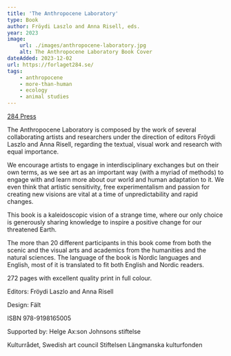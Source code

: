 ```yaml
---
title: 'The Anthropocene Laboratory'
type: Book
author: Fröydi Laszlo and Anna Risell, eds.
year: 2023
image:
    url: ./images/anthropocene-laboratory.jpg
    alt: The Anthropocene Laboratory Book Cover
dateAdded: 2023-12-02
url: https://forlaget284.se/
tags:
    - anthropocene
    - more-than-human
    - ecology
    - animal studies
---
```


[284 Press](https://forlaget284.se/)

The Anthropocene Laboratory is composed by the work of several collaborating artists and researchers under the direction of editors Fröydi Laszlo and Anna Risell, regarding the textual, visual work and research with equal importance.

We encourage artists to engage in interdisciplinary exchanges but on their own terms, as we see art as an important way (with a myriad of methods) to engage with and learn more about our world and human adaptation to it. We even think that artistic sensitivity, free experimentalism and passion for creating new visions are vital at a time of unpredictability and rapid changes.

This book is a kaleidoscopic vision of a strange time, where our only choice is generously sharing knowledge to inspire a positive change for our threatened Earth.

The more than 20 different participants in this book come from both the scenic and the visual arts and academics from the humanities and the natural sciences. The language of the book is Nordic languages and English, most of it is translated to fit both English and Nordic readers.

272 pages with excellent quality print in full colour.

Editors: Fröydi Laszlo and Anna Risell

Design: Fält

ISBN 978-9198165005

Supported by:
Helge Ax:son Johnsons stiftelse

Kulturrådet, Swedish art council
Stiftelsen Längmanska kulturfonden
